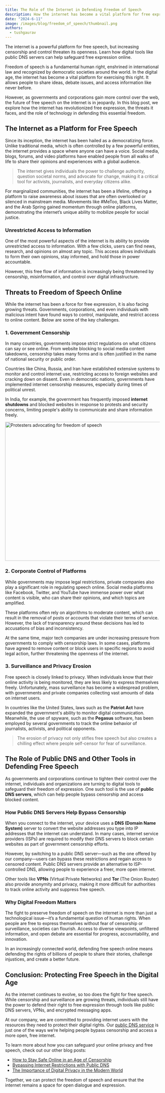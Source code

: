 ```yaml
---
title: The Role of the Internet in Defending Freedom of Speech
description: How the internet has become a vital platform for free expression and the ongoing battle to protect it.
date: "2024-6-11"
image: /images/blog/freedom_of_speech/thumbnail.png
authors:
  - tushgaurav
---
```


<Callout>
  The internet is a powerful platform for free speech, but increasing censorship
  and control threaten its openness. Learn how digital tools like public DNS
  servers can help safeguard free expression online.
</Callout>

Freedom of speech is a fundamental human right, enshrined in international law and recognized by democratic societies around the world. In the digital age, the internet has become a vital platform for exercising this right. It allows people to share ideas, debate issues, and access information like never before.

However, as governments and corporations gain more control over the web, the future of free speech on the internet is in jeopardy. In this blog post, we explore how the internet has revolutionized free expression, the threats it faces, and the role of technology in defending this essential freedom.

## The Internet as a Platform for Free Speech

Since its inception, the internet has been hailed as a democratizing force. Unlike traditional media, which is often controlled by a few powerful entities, the internet provides a space where anyone can have a voice. Social media, blogs, forums, and video platforms have enabled people from all walks of life to share their opinions and experiences with a global audience.

> The internet gives individuals the power to challenge authority, question societal norms, and advocate for change, making it a critical tool for activists, journalists, and everyday citizens alike.

For marginalized communities, the internet has been a lifeline, offering a platform to raise awareness about issues that are often overlooked or silenced in mainstream media. Movements like #MeToo, Black Lives Matter, and the Arab Spring gained momentum through online platforms, demonstrating the internet’s unique ability to mobilize people for social justice.

### Unrestricted Access to Information

One of the most powerful aspects of the internet is its ability to provide unrestricted access to information. With a few clicks, users can find news, research, and opinions on almost any topic. This access allows individuals to form their own opinions, stay informed, and hold those in power accountable.

However, this free flow of information is increasingly being threatened by censorship, misinformation, and control over digital infrastructure.

## Threats to Freedom of Speech Online

While the internet has been a force for free expression, it is also facing growing threats. Governments, corporations, and even individuals with malicious intent have found ways to control, manipulate, and restrict access to online content. Below are some of the key challenges.

### 1. **Government Censorship**

In many countries, governments impose strict regulations on what citizens can say or see online. From website blocking to social media content takedowns, censorship takes many forms and is often justified in the name of national security or public order.

Countries like China, Russia, and Iran have established extensive systems to monitor and control internet use, restricting access to foreign websites and cracking down on dissent. Even in democratic nations, governments have implemented internet censorship measures, especially during times of political unrest.

In India, for example, the government has frequently imposed **internet shutdowns** and blocked websites in response to protests and security concerns, limiting people's ability to communicate and share information freely.

<Image
  src="/images/blog/freedom_of_speech/freedom_of_speech.png"
  width="800"
  height="450"
  className="mt-4"
  alt="Protesters advocating for freedom of speech"
/>

### 2. **Corporate Control of Platforms**

While governments may impose legal restrictions, private companies also play a significant role in regulating speech online. Social media platforms like Facebook, Twitter, and YouTube have immense power over what content is visible, who can share their opinions, and which topics are amplified.

These platforms often rely on algorithms to moderate content, which can result in the removal of posts or accounts that violate their terms of service. However, the lack of transparency around these decisions has led to accusations of bias and inconsistency.

At the same time, major tech companies are under increasing pressure from governments to comply with censorship laws. In some cases, platforms have agreed to remove content or block users in specific regions to avoid legal action, further threatening the openness of the internet.

### 3. **Surveillance and Privacy Erosion**

Free speech is closely linked to privacy. When individuals know that their online activity is being monitored, they are less likely to express themselves freely. Unfortunately, mass surveillance has become a widespread problem, with governments and private companies collecting vast amounts of data on internet users.

In countries like the United States, laws such as the **Patriot Act** have expanded the government's ability to monitor digital communication. Meanwhile, the use of spyware, such as the **Pegasus** software, has been employed by several governments to track the online behavior of journalists, activists, and political opponents.

> The erosion of privacy not only stifles free speech but also creates a chilling effect where people self-censor for fear of surveillance.

## The Role of Public DNS and Other Tools in Defending Free Speech

As governments and corporations continue to tighten their control over the internet, individuals and organizations are turning to digital tools to safeguard their freedom of expression. One such tool is the use of **public DNS servers**, which can help people bypass censorship and access blocked content.

### How Public DNS Servers Help Bypass Censorship

When you connect to the internet, your device uses a **DNS (Domain Name System)** server to convert the website addresses you type into IP addresses that the internet can understand. In many cases, internet service providers (ISPs) are required to modify their DNS servers to block certain websites as part of government censorship efforts.

However, by switching to a public DNS server—such as the one offered by our company—users can bypass these restrictions and regain access to censored content. Public DNS servers provide an alternative to ISP-controlled DNS, allowing people to experience a freer, more open internet.

Other tools like **VPNs** (Virtual Private Networks) and **Tor** (The Onion Router) also provide anonymity and privacy, making it more difficult for authorities to track online activity and suppress free speech.

### Why Digital Freedom Matters

The fight to preserve freedom of speech on the internet is more than just a technological issue—it’s a fundamental question of human rights. When people are free to express themselves without fear of censorship or surveillance, societies can flourish. Access to diverse viewpoints, unfiltered information, and open debate are essential for progress, accountability, and innovation.

In an increasingly connected world, defending free speech online means defending the rights of billions of people to share their stories, challenge injustices, and create a better future.

## Conclusion: Protecting Free Speech in the Digital Age

As the internet continues to evolve, so too does the fight for free speech. While censorship and surveillance are growing threats, individuals still have the power to defend their right to free expression through tools like public DNS servers, VPNs, and encrypted messaging apps.

At our company, we are committed to providing internet users with the resources they need to protect their digital rights. Our [public DNS service](/dns) is just one of the ways we’re helping people bypass censorship and access a more open, free internet.

To learn more about how you can safeguard your online privacy and free speech, check out our other blog posts:

- [How to Stay Safe Online in an Age of Censorship](/blog/online-safety-censorship)
- [Bypassing Internet Restrictions with Public DNS](/blog/bypassing-censorship-dns)
- [The Importance of Digital Privacy in the Modern World](/blog/digital-privacy-importance)

Together, we can protect the freedom of speech and ensure that the internet remains a space for open dialogue and expression.
